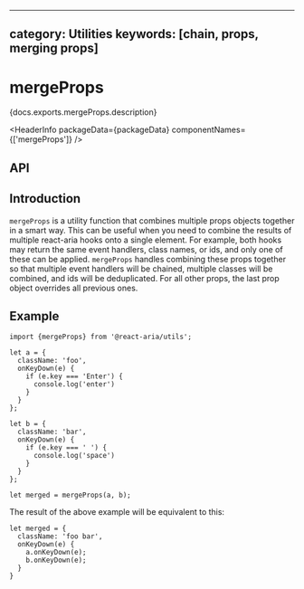 <!-- Copyright 2020 Adobe. All rights reserved.
This file is licensed to you under the Apache License, Version 2.0 (the "License");
you may not use this file except in compliance with the License. You may obtain a copy
of the License at http://www.apache.org/licenses/LICENSE-2.0
Unless required by applicable law or agreed to in writing, software distributed under
the License is distributed on an "AS IS" BASIS, WITHOUT WARRANTIES OR REPRESENTATIONS
OF ANY KIND, either express or implied. See the License for the specific language
governing permissions and limitations under the License. -->



---
category: Utilities
keywords: [chain, props, merging props]
---

# mergeProps

<p>{docs.exports.mergeProps.description}</p>

<HeaderInfo
  packageData={packageData}
  componentNames={['mergeProps']} />

## API

<FunctionAPI function={docs.exports.mergeProps} links={docs.links} />

## Introduction

`mergeProps` is a utility function that combines multiple props objects together in a smart way.
This can be useful when you need to combine the results of multiple react-aria hooks onto a single
element. For example, both hooks may return the same event handlers, class names, or ids, and only
one of these can be applied. `mergeProps` handles combining these props together so that multiple
event handlers will be chained, multiple classes will be combined, and ids will be deduplicated.
For all other props, the last prop object overrides all previous ones.

## Example

```tsx
import {mergeProps} from '@react-aria/utils';

let a = {
  className: 'foo',
  onKeyDown(e) {
    if (e.key === 'Enter') {
      console.log('enter')
    }
  }
};

let b = {
  className: 'bar',
  onKeyDown(e) {
    if (e.key === ' ') {
      console.log('space')
    }
  }
};

let merged = mergeProps(a, b);
```

The result of the above example will be equivalent to this:

```tsx
let merged = {
  className: 'foo bar',
  onKeyDown(e) {
    a.onKeyDown(e);
    b.onKeyDown(e);
  }
}
```
